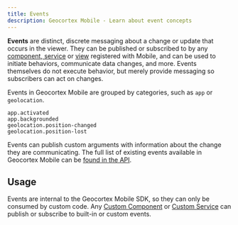 ```yaml
---
title: Events
description: Geocortex Mobile - Learn about event concepts
---
```



**Events** are distinct, discrete messaging about a change or update that occurs in the viewer. They can be published or subscribed to by any [component, service](concepts-components-services.mdx) or [view](usecases-implement-component-with-ui.mdx#use-xaml-to-define-your-ui) registered with Mobile, and can be used to initiate behaviors, communicate data changes, and more. Events themselves do not execute behavior, but merely provide messaging so subscribers can act on changes.

Events in Geocortex Mobile are grouped by categories, such as `app` or `geolocation`.

```
app.activated
app.backgrounded
geolocation.position-changed
geolocation.position-lost
```

Events can publish custom arguments with information about the change they are communicating. The full list of existing events available in Geocortex Mobile can be [found in the API](api-commands-operations-events.mdx#events).

## Usage

Events are internal to the Geocortex Mobile SDK, so they can only be consumed by custom code. Any [Custom Component](usecases-implement-component-with-ui.mdx) or [Custom Service](usecases-implement-service.mdx) can publish or subscribe to built-in or custom events.

<UseCaseContainer>
    <UseCaseCard
        title="Implementing Custom Events"
        description="Learn how to implement a custom Event."
        link="sdk-implement-event"
    />
    <UseCaseCard
        title="Events API"
        description="Check out the full list of Events available in Geocortex Mobile."
        link="api-commands-operations-events#events"
    />
</UseCaseContainer>
